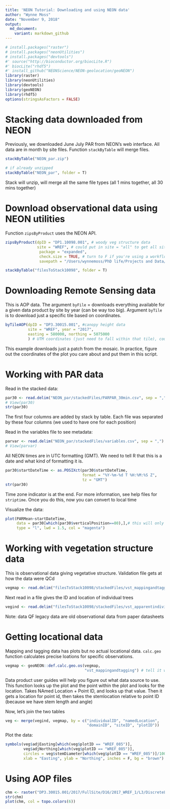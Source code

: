 ```yaml
---
title: 'NEON Tutorial: Downloading and using NEON data'
author: "Wynne Moss"
date: "November 9, 2018"
output:
  md_document:
    variant: markdown_github
---
```


```r
# install.packages("raster")
# install.packages("neonUtilities")
# install.packages("devtools")
#' source("http://bioconductor.org/biocLite.R")
#' biocLite("rhdf5")
#' install_github("NEONScience/NEON-geolocation/geoNEON")
library(raster)
library(neonUtilities)
library(devtools)
library(geoNEON)
library(rhdf5)
options(stringsAsFactors = FALSE)
```

# Stacking data downloaded from NEON
Previously, we downloaded June July PAR from NEON's web interface. All data are in month by site files. Function `stackByTable` will merge files.

```r
stackByTable("NEON_par.zip")

# if already unzipped
stackByTable("NEON_par", folder = T)
```

Stack will unzip, will merge all the same file types (all 1 mins together, all 30 mins together)

# Download observational data using NEON utilities
Function `zipsByProduct` uses the NEON API.
```r
zipsByProduct(dpID = "DP1.10098.001", # woody veg structure data
              site = "WREF", # could put in site = "all" to get all sites
               package = "expanded",
               check.size = TRUE, # turn to F if you're using a workflow
               savepath = "/Users/wynnemoss/PhD life/Projects and Data/NEON/ExploreNEON") # use current wd

stackByTable("filesToStack10098", folder = T)

```

# Downloading Remote Sensing data
This is AOP data. The argument `byFile` = downloads everything available for a given data product by site by year (can be way too big).
Argument `byTile` is to download just a specific tile based on coordinates.
```r
byTileAOP(dpID = "DP3.30015.001", #canopy height data
          site = "WREF", year = "2017",
          easting = 580000, northing = 5075000
          ) # UTM coordinates (just need to fall within that tile), could put a vector for multiple

```

This example downloads just a patch from the mosaic. In practice, figure out the coordinates of the plot you care about and put them in this script.

# Working with PAR data
Read in the stacked data:
```r
par30 <- read.delim("NEON_par/stackedFiles/PARPAR_30min.csv", sep = ",") #tab will help
# View(par30)
str(par30)
```

The first four columns are added by stack by table. Each file was separated by these four columns (we used to have one for each position)

Read in the variables file to see metadata:
```r
parvar <- read.delim("NEON_par/stackedFiles/variables.csv", sep = ",")
# View(parvar)
```

All NEON times are in UTC formatting (GMT). We need to tell R that this is a date and what kind of formatting it is.

```r
par30$startDateTime <- as.POSIXct(par30$startDateTime, 
                                  format = "%Y-%m-%d T %H:%M:%S Z",
                                  tz = "GMT")
str(par30)

```

Time zone indicator is at the end. For more information, see help files for `striptime`. Once you do this, now you can convert to local time

Visualize the data:
```r
plot(PARMean~startDateTime, 
     data = par30[which(par30$verticalPosition==80),],# this will only grab WR data because it's the highest tower position in the dataset
     type = "l", lwd = 1.5, col = "magenta") 
```

# Working with vegetation structure data
This is observational data giving vegetative structure. Validation file gets at how the data were QCd
```r
vegmap <- read.delim("filesToStack10098/stackedFiles/vst_mappingandtagging.csv", sep = ",")
```

Next read in a file gives the ID and location of individual trees
```r
vegind <- read.delim("filesToStack10098/stackedFiles/vst_apparentindividual.csv", sep = ",")
```

Note: data QF legacy data are old observational data from paper datasheets

# Getting locational data
Mapping and tagging data has plots but no actual locational data. `calc.geo` function calculates precise loations for specific observations.
```r
vegmap <- geoNEON::def.calc.geo.os(vegmap, 
                                   "vst_mappingandtagging") # tell it what data it is
```

Data product user guides will help you figure out what data source to use. This function looks up the plot and the point within the plot and looks for the location. Takes NAmed Location + Point ID, and looks up that value. Then it gets a location for point id, then takes the stemlocation relative to point ID (because we have stem length and angle)

Now, let's join the two tables

```r
veg <- merge(vegind, vegmap, by = c("individualID", "namedLocation", 
                                    "domainID", "siteID", "plotID"))
```

Plot the data:
```r
symbols(veg$adjEasting[which(veg$plotID == "WREF_085")],
        veg$adjNorthing[which(veg$plotID == "WREF_085")],
        circles = veg$stemDiameter[which(veg$plotID == "WREF_085")]/100,
        xlab = "Easting", ylab = "Northing", inches = F, bg = "brown")
```

# Using AOP files
```r
chm <- raster("DP3.30015.001/2017/FullSite/D16/2017_WREF_1/L3/DiscreteLidar/CanopyHeightModelGtif/NEON_D16_WREF_DP3_580000_5075000_CHM.tif")
str(chm)
plot(chm, col = topo.colors(6))
```


